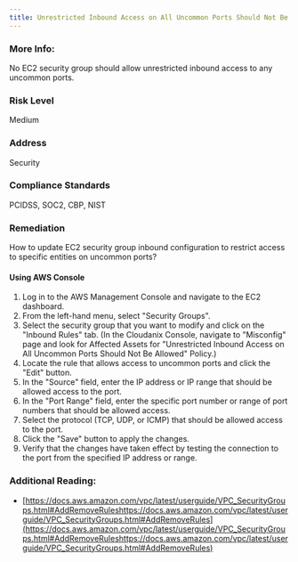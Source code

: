 ```yaml
---
title: Unrestricted Inbound Access on All Uncommon Ports Should Not Be Allowed
---
```


### More Info:

No EC2 security group should allow unrestricted inbound access to any uncommon ports.

### Risk Level

Medium

### Address

Security

### Compliance Standards

PCIDSS, SOC2, CBP, NIST

### Remediation

How to update EC2 security group inbound configuration to restrict access to specific entities on uncommon ports?

#### Using AWS Console

1. Log in to the AWS Management Console and navigate to the EC2 dashboard.
2. From the left-hand menu, select "Security Groups".
3. Select the security group that you want to modify and click on the "Inbound Rules" tab.
    (In the Cloudanix Console, navigate to "Misconfig" page and look for Affected Assets for "Unrestricted Inbound Access on All Uncommon Ports Should Not Be Allowed" Policy.)
4. Locate the rule that allows access to uncommon ports and click the "Edit" button.
5. In the "Source" field, enter the IP address or IP range that should be allowed access to the port.
6. In the "Port Range" field, enter the specific port number or range of port numbers that should be allowed access.
7. Select the protocol (TCP, UDP, or ICMP) that should be allowed access to the port.
8. Click the "Save" button to apply the changes.
9. Verify that the changes have taken effect by testing the connection to the port from the specified IP address or range.

### Additional Reading:

- [https://docs.aws.amazon.com/vpc/latest/userguide/VPC_SecurityGroups.html#AddRemoveRuleshttps://docs.aws.amazon.com/vpc/latest/userguide/VPC_SecurityGroups.html#AddRemoveRules](https://docs.aws.amazon.com/vpc/latest/userguide/VPC_SecurityGroups.html#AddRemoveRuleshttps://docs.aws.amazon.com/vpc/latest/userguide/VPC_SecurityGroups.html#AddRemoveRules)
